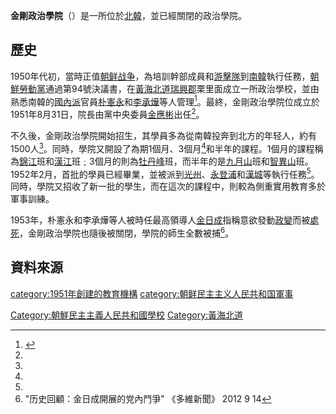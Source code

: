 {{noteTA
|G1=Country
|1=zh:北朝鮮; zh-cn:朝鲜; zh-tw:朝鮮; zh-hk:朝鮮; zh-sg:朝鲜;
}}

'''金剛政治學院'''（{{lang|ko|금강정치학원}}）是一所位於[[北韓|北韓]]，並已經關閉的政治學院。

==歷史==
1950年代初，當時正值[[朝鲜战争|朝鲜战争]]，為培訓幹部成員和[[游擊隊|游擊隊]]到[[南韓|南韓]]執行任務，[[朝鮮勞動黨|朝鮮勞動黨]]通過第94號決議書，在[[黃海北道|黃海北道]][[瑞興郡|瑞興郡]]栗里面成立一所政治學校，並由熟悉南韓的[[南朝鲜劳动党|國內派]]官員[[朴憲永|朴憲永]]和[[李承燁|李承燁]]等人管理<ref name="encykorea">{{Cite web |url=http://encykorea.aks.ac.kr/Contents/Contents?contents_id=E0066281 |title=금강정치학원 |access-date=2014-02-07 |archive-url=https://web.archive.org/web/20140223214159/http://encykorea.aks.ac.kr/Contents/Contents?contents_id=E0066281 |archive-date=2014-02-23 |dead-url=yes }}</ref>。最終，金剛政治學院位成立於1951年8月31日，院長由黨中央委員[[金應彬|金應彬]]出任<ref name="encykorea"/>。

不久後，金剛政治學院開始招生，其學員多為從南韓投奔到北方的年轻人，約有1500人<ref name="encykorea"/>。同時，學院又開設了為期1個月、3個月<ref name="encykorea"/>和半年的課程。1個月的課程稱為[[錦江|錦江]]班和[[漢江_(韓國)|漢江]]班﹔3個月的則為[[牡丹峰|牡丹峰]]班，而半年的是[[九月山|九月山]]班和[[智異山|智異山]]班。1952年2月，首批的學員已經畢業，並被派到[[光州|光州]]、[[永登浦|永登浦]]和[[漢城|漢城]]等執行任務<ref name="encykorea"/>。同時，學院又招收了新一批的學生，而在這次的課程中，則較為側重實用教育多於軍事訓練。

1953年，朴憲永和李承燁等人被時任最高領導人[[金日成|金日成]]指稱意欲發動[[政變|政變]]而被[[處死|處死]]，金剛政治學院也隨後被關閉，學院的師生全數被捕<ref>"历史回顧：金日成開展的党內鬥爭" 《多維新聞》 2012 9 14</ref>。

==資料來源==
{{reflist}}

[[category:1951年創建的教育機構|category:1951年創建的教育機構]]
[[Category:朝鮮民主主義人民共和國學校|Category:朝鮮民主主義人民共和國學校]]
[[category:朝鲜民主主义人民共和国軍事|category:朝鲜民主主义人民共和国軍事]]
[[Category:黃海北道|Category:黃海北道]]